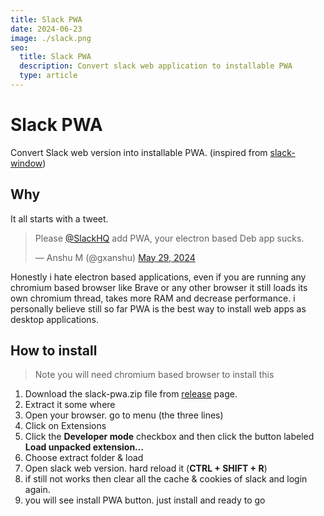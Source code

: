 ```yaml
---
title: Slack PWA
date: 2024-06-23
image: ./slack.png
seo:
  title: Slack PWA
  description: Convert slack web application to installable PWA
  type: article
---
```


# Slack PWA

Convert Slack web version into installable PWA. (inspired from [slack-window](https://github.com/nemke82/slack-window))

## Why

It all starts with a tweet.

<blockquote class="twitter-tweet"><p lang="en" dir="ltr">Please <a href="https://twitter.com/SlackHQ?ref_src=twsrc%5Etfw">@SlackHQ</a> add PWA, your electron based Deb app sucks.</p>&mdash; Anshu M (@gxanshu) <a href="https://twitter.com/gxanshu/status/1795782877717856299?ref_src=twsrc%5Etfw">May 29, 2024</a></blockquote>

Honestly i hate electron based applications, even if you are running any chromium based browser like Brave or any other browser it still loads its own chromium thread, takes more RAM and decrease performance. i personally believe still so far PWA is the best way to install web apps as desktop applications.

## How to install

> Note you will need chromium based browser to install this

1. Download the slack-pwa.zip file from [release](https://github.com/gxanshu/slack-pwa/releases/tag/release) page.
2. Extract it some where
3. Open your browser. go to menu (the three lines)
4. Click on Extensions
5. Click the **Developer mode** checkbox and then click the button labeled **Load unpacked extension…**
6. Choose extract folder & load
7. Open slack web version. hard reload it (**CTRL + SHIFT + R**)
8. if still not works then clear all the cache & cookies of slack and login again.
9. you will see install PWA button. just install and ready to go
